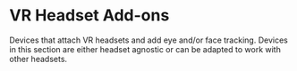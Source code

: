 
# VR Headset Add-ons

Devices that attach VR headsets and add eye and/or face tracking. 
Devices in this section are either headset agnostic or can be adapted to work with other headsets. 

<ImageCardList />